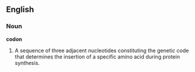 ==English==

===Noun===

'''codon'''

#A sequence of three adjacent nucleotides constituting the genetic code that determines the insertion of a specific amino acid during protein synthesis.